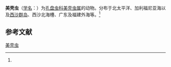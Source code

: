 {{Speciesbox
| name = 美壳虫
| status = 
| status_system = 
| image = 
| genus = Euchitonia
| species = furcata
| authority = (Ehrenberg, 1872)<ref name='id9118'>{{cite web| url =http://www.bioinfo.cn/db05/BjdwSpecies.php?action=view&id=9118| title =美壳虫| work =《中国动物物种编目数据库》| publisher =中国科学院微生物研究所| author =中国科学院动物研究所| accessdate =2009-04-16| deadurl =yes| archiveurl =https://web.archive.org/web/20160305051252/http://www.bioinfo.cn/db05/BjdwSpecies.php?action=view&id=9118| archivedate =2016-03-05}}</ref>
}}

'''美壳虫'''（[[学名|学名]]：{{lang|la|''Euchitonia furcata''}}）为[[孔盘虫科|孔盘虫科]][[美壳虫属|美壳虫属]]的动物。分布于北太平洋、加利福尼亚海以及[[西沙群岛|西沙群岛]]、西沙北海槽、广东及福建外海等。<ref name='id9118'/>

== 参考文献 ==
{{reflist}}

{{Wikispecies|Euchitonia furcata}}
{{Taxonbar|from=Q15229944}}

[[Category:美壳虫属|美壳虫]]


{{放射虫小作品}}